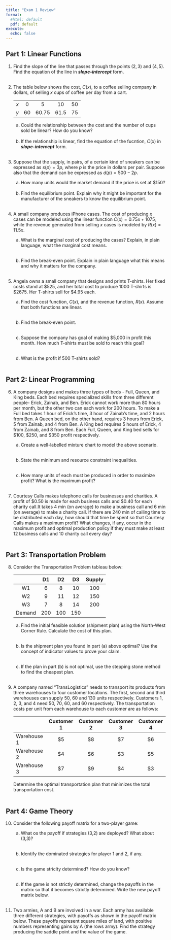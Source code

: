 ```yaml
---
title: "Exam 1 Review"
format:
  #html: default
  pdf: default
execute:
  echo: false
---
```


## Part 1: Linear Functions

1.  Find the slope of the line that passes through the points $(2, 3)$ and $(4, 5)$. Find the equation of the line in ***slope-intercept*** form. <br> <br>
\vspace{3cm}
2.  The table below shows the cost, $C(x)$, to a coffee selling company in dollars, of selling $x$ cups of coffee per day from a cart.

    |     |     |       |      |     |
    |:---:|:---:|:-----:|:----:|:---:|
    | $x$ |  0  |   5   |  10  | 50  |
    | $y$ | 60  | 60.75 | 61.5 | 75  |

    a.  Could the relationship between the cost and the number of cups sold be linear? How do you know?<br> <br>
    \vspace{3cm}
    b.  If the relationship is linear, find the equation of the fucntion, $C(x)$ in ***slope-intercept*** form.<br> <br>
    \vspace{3cm}

3.  Suppose that the supply, in pairs, of a certain kind of sneakers can be expressed as $s(p)=3p$, where $p$ is the price in dollars per pair. Suppose also that the demand can be expressed as $d(p)=500−2p$.

    a.  How many units would the market demand if the price is set at \$150?<br> <br>
    \vspace{3cm}
    b.  Find the equilibrium point. Explain why it might be important for the manufacturer of the sneakers to know the equilibrium point.<br> <br>
    \vspace{3cm}

4.  A small company produces iPhone cases. The cost of producing $x$ cases can be modeled using the linear function $C(x)=0.75x+1075$, while the revenue generated from selling $x$ cases is modeled by $R(x)=11.5x$.

    a.  What is the marginal cost of producing the cases? Explain, in plain language, what the marginal cost means.<br> <br>
    \vspace{3cm}

    b.  Find the break-even point. Explain in plain language what this means and why it matters for the company. <br> <br>
    \vspace{3cm}

5.  Angela owns a small company that designs and prints T-shirts. Her fixed costs stand at \$525, and her total cost to produce 1000 T-shirts is \$2675. Her T-shirts sell for \$4.95 each.

    a.  Find the cost function, $C(x)$, and the revenue function, $R(x)$. Assume that both functions are linear.<br> <br>
    \vspace{5cm}

    b.  Find the break-even point.<br> <br>
    \vspace{4cm}

    c.  Suppose the company has goal of making \$5,000 in profit this month. How much T-shirts must be sold to reach this goal?<br> <br>
    \vspace{4cm}

    d.  What is the profit if 500 T-shirts sold?<br> <br>
    \newpage

## Part 2: Linear Programming

6.  A company designs and makes three types of beds - Full, Queen, and King beds. Each bed requires specialized skills from three different people- Erick, Zainab, and Ben. Erick cannot work more than 80 hours per month, but the other two can each work for 200 hours. To make a Full bed takes 1 hour of Erick's time, 3 hour of Zainab's time, and 2 hours from Ben. A Queen bed, on the other hand, requires 3 hours from Erick, 5 from Zainab, and 4 from Ben. A King bed requires 5 hours of Erick, 4 from Zainab, and 8 from Ben. Each Full, Queen, and King bed sells for \$100, \$250, and \$350 profit respectively.

    a.  Create a well-labelled mixture chart to model the above scenario.<br> <br>
    \vspace{4cm}

    b.  State the minimum and resource constraint inequalities.<br> <br>
    \vspace{4cm}

    c.  How many units of each must be produced in order to maximize profit? What is the maximum profit?<br> <br>
    \vspace{4cm}

7.  Courtesy Calls makes telephone calls for businesses and charities. A profit of \$0.50 is made for each business calls and \$0.40 for each charity call.It takes 4 min (on average) to make a business call and 6 min (on average) to make a charity call. If there are 240 min of calling time to be distributed each day, how should that time be spent so that Courtesy Calls makes a maximum profit? What changes, if any, occur in the maximum profit and optimal production policy if they must make at least 12 business calls and 10 charity call every day?<br> <br>
\newpage

## Part 3: Transportation Problem

8.  Consider the Transportation Problem tableau below:

    |        | D1  | D2  | D3  | Supply |
    |:------:|:---:|:---:|:---:|:------:|
    |   W1   |  6  |  8  | 10  |  100   |
    |   W2   |  9  | 11  | 12  |  150   |
    |   W3   |  7  |  8  | 14  |  200   |
    | Demand | 200 | 100 | 150 |        |

    a.  Find the initial feasible solution (shipment plan) using the North-West Corner Rule. Calculate the cost of this plan.<br> <br>
    \vspace{4cm}

    b.  Is the shipment plan you found in part (a) above optimal? Use the concept of indicator values to prove your claim.<br> <br>
    \vspace{4cm}

    c.  If the plan in part (b) is not optimal, use the stepping stone method to find the cheapest plan.<br> <br>
    \vspace{6cm}

9.  A company named "TransLogistics" needs to transport its products from three warehouses to four customer locations. The first, second and third warehouses can supply 50, 60 and 130 units respectively. Customers 1, 2, 3, and 4 need 50, 70, 60, and 60 respectively. The transportation costs per unit from each warehouse to each customer are as follows:

    |             | Customer 1 | Customer 2 | Customer 3 | Customer 4 |
    |-------------|:----------:|:----------:|:----------:|:----------:|
    | Warehouse 1 |    \$5     |    \$8     |    \$7     |    \$6     |
    | Warehouse 2 |    \$4     |    \$6     |    \$3     |    \$5     |
    | Warehouse 3 |    \$7     |    \$9     |    \$4     |    \$3     |

    Determine the optimal transportation plan that minimizes the total transportation cost.<br> <br>
\newpage

## Part 4: Game Theory

10. Consider the following payoff matrix for a two-player game:
\begin{equation}
  \left[
  \begin{array}{cccc}
  \phantom{-}2 & -6 & \phantom{-}3&\phantom{-}1\\
  -2 & \phantom{-}2 &\phantom{-}5 & \phantom{-}4\\
  \phantom{-}1 & -4 & \phantom{-}0 & \phantom{-}2
  \end{array}
  \right]
\end{equation}

    a.  What os the payoff if strategies (3,2) are deployed? What about (3,3)?<br> <br>
    \vspace{4cm}
    
    b.  Identify the dominated strategies for player 1 and 2, if any.<br> <br>
    \vspace{3cm}

    c.  Is the game striclty determined? How do you know?<br> <br>
    \vspace{3cm}

    d.  If the game is not strictly determined, change the payoffs in the matrix so that it becomes strictly determined. Write the new payoff matrix below.<br> <br>
    \vspace{3cm}
    
11. Two armies, A and B are involved in a war. Each army has available three different strategies, with payoffs as shown in the payoff matrix below. These payoffs represent square miles of land, with positive numbers representing gains by A (the rows army). Find the strategy producing the saddle point and the value of the game.
 \begin{equation}
    \left[
    \begin{array}{ccc}
    -8 & -10 & \phantom{-}4\\
    \phantom{-}0 & -12 & \phantom{-}6 \\
    \phantom{-}3 & -7 & \phantom{-}8
    \end{array}
    \right]
    \end{equation}
